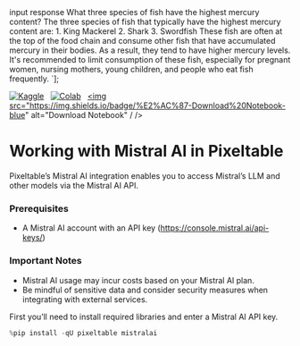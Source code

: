 


<tr style={{'text-align: right;'}}>
<th data-quarto-table-cell-role="th">input</th>
<th data-quarto-table-cell-role="th">response</th>
</tr>
</thead>
<tbody>
<tr>
<td>What three species of fish have the highest mercury content?</td>
<td>The three species of fish that typically have the highest mercury content are: 1. King Mackerel 2. Shark 3. Swordfish These fish are often at the top of the food chain and consume other fish that have accumulated mercury in their bodies. As a result, they tend to have higher mercury levels. It's recommended to limit consumption of these fish, especially for pregnant women, nursing mothers, young children, and people who eat fish frequently.</td>
</tr>
</tbody>
</table>
`];

[![Kaggle](https://kaggle.com/static/images/open-in-kaggle.svg)](https://kaggle.com/kernels/welcome?src=https://github.com/pixeltable/pixeltable/blob/release/docs/notebooks/integrations/working-with-mistralai.ipynb)  
[![Colab](https://colab.research.google.com/assets/colab-badge.svg)](https://colab.research.google.com/github/pixeltable/pixeltable/blob/release/docs/notebooks/integrations/working-with-mistralai.ipynb)  
<a href="https://raw.githubusercontent.com/pixeltable/pixeltable/release/docs/notebooks/integrations/working-with-mistralai.ipynb" download><img src="https://img.shields.io/badge/%E2%AC%87-Download%20Notebook-blue" alt="Download Notebook" / /></a>

# Working with Mistral AI in Pixeltable

Pixeltable’s Mistral AI integration enables you to access Mistral’s LLM
and other models via the Mistral AI API.

### Prerequisites

-   A Mistral AI account with an API key
    (https://console.mistral.ai/api-keys/)

### Important Notes

-   Mistral AI usage may incur costs based on your Mistral AI plan.
-   Be mindful of sensitive data and consider security measures when
    integrating with external services.

First you’ll need to install required libraries and enter a Mistral AI
API key.


```python
%pip install -qU pixeltable mistralai
```


```python
